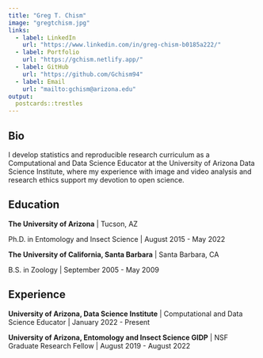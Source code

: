 ```yaml
---
title: "Greg T. Chism"
image: "gregtchism.jpg"
links:
  - label: LinkedIn
    url: "https://www.linkedin.com/in/greg-chism-b0185a222/"
  - label: Portfolio
    url: "https://gchism.netlify.app/"
  - label: GitHub
    url: "https://github.com/Gchism94"
  - label: Email
    url: "mailto:gchism@arizona.edu"
output:
  postcards::trestles
---
```

 
## Bio

I develop statistics and reproducible research curriculum as a Computational and Data Science Educator at the University of Arizona Data Science Institute, where my experience with image and video analysis and research ethics support my devotion to open science. 

## Education

**The University of Arizona** | Tucson, AZ

Ph.D. in Entomology and Insect Science | August 2015 - May 2022

**The University of California, Santa Barbara** | Santa Barbara, CA

B.S. in Zoology | September 2005 - May 2009

## Experience

**University of Arizona, Data Science Institute** | Computational and Data Science Educator | January 2022 - Present

**University of Arizona, Entomology and Insect Science GIDP** | NSF Graduate Research Fellow | August 2019 - August 2022
